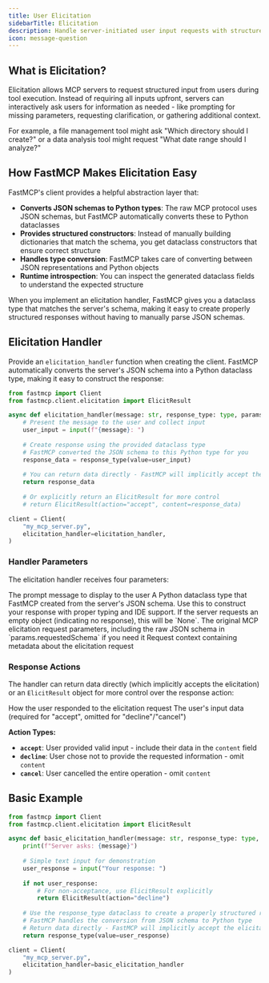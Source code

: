 ```yaml
---
title: User Elicitation
sidebarTitle: Elicitation
description: Handle server-initiated user input requests with structured schemas.
icon: message-question
---
```



<VersionBadge version="2.10.0" />

## What is Elicitation?

Elicitation allows MCP servers to request structured input from users during tool execution. Instead of requiring all inputs upfront, servers can interactively ask users for information as needed - like prompting for missing parameters, requesting clarification, or gathering additional context.

For example, a file management tool might ask "Which directory should I create?" or a data analysis tool might request "What date range should I analyze?"

## How FastMCP Makes Elicitation Easy

FastMCP's client provides a helpful abstraction layer that:

- **Converts JSON schemas to Python types**: The raw MCP protocol uses JSON schemas, but FastMCP automatically converts these to Python dataclasses
- **Provides structured constructors**: Instead of manually building dictionaries that match the schema, you get dataclass constructors that ensure correct structure
- **Handles type conversion**: FastMCP takes care of converting between JSON representations and Python objects
- **Runtime introspection**: You can inspect the generated dataclass fields to understand the expected structure

When you implement an elicitation handler, FastMCP gives you a dataclass type that matches the server's schema, making it easy to create properly structured responses without having to manually parse JSON schemas.

## Elicitation Handler

Provide an `elicitation_handler` function when creating the client. FastMCP automatically converts the server's JSON schema into a Python dataclass type, making it easy to construct the response:

```python
from fastmcp import Client
from fastmcp.client.elicitation import ElicitResult

async def elicitation_handler(message: str, response_type: type, params, context):
    # Present the message to the user and collect input
    user_input = input(f"{message}: ")
    
    # Create response using the provided dataclass type
    # FastMCP converted the JSON schema to this Python type for you
    response_data = response_type(value=user_input)
    
    # You can return data directly - FastMCP will implicitly accept the elicitation
    return response_data
    
    # Or explicitly return an ElicitResult for more control
    # return ElicitResult(action="accept", content=response_data)

client = Client(
    "my_mcp_server.py",
    elicitation_handler=elicitation_handler,
)
```

### Handler Parameters

The elicitation handler receives four parameters:

<Card icon="code" title="Elicitation Handler Parameters">
<ResponseField name="message" type="str">
  The prompt message to display to the user
</ResponseField>

<ResponseField name="response_type" type="type">
  A Python dataclass type that FastMCP created from the server's JSON schema. Use this to construct your response with proper typing and IDE support. If the server requests an empty object (indicating no response), this will be `None`.
</ResponseField>

<ResponseField name="params" type="ElicitRequestParams">
  The original MCP elicitation request parameters, including the raw JSON schema in `params.requestedSchema` if you need it
</ResponseField>

<ResponseField name="context" type="RequestContext">
  Request context containing metadata about the elicitation request
</ResponseField>
</Card>

### Response Actions

The handler can return data directly (which implicitly accepts the elicitation) or an `ElicitResult` object for more control over the response action:

<Card icon="code" title="ElicitResult Structure">
<ResponseField name="action" type="Literal['accept', 'decline', 'cancel']">
  How the user responded to the elicitation request
</ResponseField>

<ResponseField name="content" type="dataclass instance | dict | None">
  The user's input data (required for "accept", omitted for "decline"/"cancel")
</ResponseField>
</Card>

**Action Types:**
- **`accept`**: User provided valid input - include their data in the `content` field
- **`decline`**: User chose not to provide the requested information - omit `content`  
- **`cancel`**: User cancelled the entire operation - omit `content`

## Basic Example

```python
from fastmcp import Client
from fastmcp.client.elicitation import ElicitResult

async def basic_elicitation_handler(message: str, response_type: type, params, context):
    print(f"Server asks: {message}")
    
    # Simple text input for demonstration
    user_response = input("Your response: ")
    
    if not user_response:
        # For non-acceptance, use ElicitResult explicitly
        return ElicitResult(action="decline")
    
    # Use the response_type dataclass to create a properly structured response
    # FastMCP handles the conversion from JSON schema to Python type
    # Return data directly - FastMCP will implicitly accept the elicitation
    return response_type(value=user_response)

client = Client(
    "my_mcp_server.py", 
    elicitation_handler=basic_elicitation_handler
)
```


